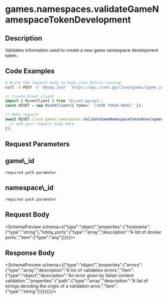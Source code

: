 
# games.namespaces.validateGameNamespaceTokenDevelopment



## Description

Validates information used to create a new game namespace development token.


## Code Examples

<CodeGroup title='Request' tag='POST' label='https://api.rivet.gg/cloud/games/{game_id}/namespaces/{namespace_id}/tokens/development/validate'>

```bash {{ "title": "cURL" }}
# Write the request body to body.json before running
curl -X POST -d '@body.json' 'https://api.rivet.gg/cloud/games/{game_id}/namespaces/{namespace_id}/tokens/development/validate'
```

```ts
// Create Rivet client
import { RivetClient } from '@rivet-gg/api';
const RIVET = new RivetClient({ token: '[YOUR TOKEN HERE]' });

// Make request
await RIVET.cloud.games.namespaces.validateGameNamespaceTokenDevelopment({
  // Add your request body here
});
```

</CodeGroup>

## Request Parameters
<div className="property ml-4">
<div className="flex flex-row items-center my-2">
<h2 className="text-lg font-bold text-cream-50 m-0">game\_id</h2><code className="m-0 ml-4 pb-0 pt-0.5 text-cream-500"><span className="font-normal text-cream-600">required</span> path parameter</code>
</div>

</div>
<div className="property ml-4">
<div className="flex flex-row items-center my-2">
<h2 className="text-lg font-bold text-cream-50 m-0">namespace\_id</h2><code className="m-0 ml-4 pb-0 pt-0.5 text-cream-500"><span className="font-normal text-cream-600">required</span> path parameter</code>
</div>

</div>

## Request Body
<SchemaPreview schema={{"type":"object","properties":{"hostname":{"type":"string"},"lobby_ports":{"type":"array","description":"A list of docker ports.","item":{"type":"any"}}}}}/>
## Response Body
<SchemaPreview schema={{"type":"object","properties":{"errors":{"type":"array","description":"A list of validation errors.","item":{"type":"object","description":"An error given by failed content validation.","properties":{"path":{"type":"array","description":"A list of strings denoting the origin of a validation error.","item":{"type":"string"}}}}}}}}/>
